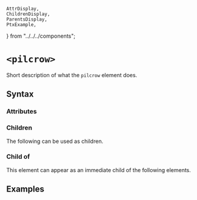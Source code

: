    AttrDisplay,
    ChildrenDisplay,
    ParentsDisplay,
    PtxExample,
} from "../../../components";

# `<pilcrow>`

Short description of what the `pilcrow` element does.

## Syntax

### Attributes

<AttrDisplay name="pilcrow" />

### Children

The following can be used as children.

<ChildrenDisplay name="pilcrow" />

### Child of

This element can appear as an immediate child of the following elements.

<ParentsDisplay name="pilcrow" />

## Examples

    
